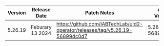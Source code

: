 | Version | Release Date | Patch Notes | AWS Version | GCP Version | Azure Version |
| ------  | ------ | ------ | ------ | ------ | ------ |
| 5.26.19  | Feburary 13 2024 | https://github.com/IABTechLab/uid2-operator/releases/tag/v5.26.19-56899dc0d7 | 5.26.19-56899dc0d7 | sha256:0e84b96afe5b41d0bb62e936111e2e30f53881737c39e3266239e72b7953c851 | [Azure Zip 5.26.19-56899dc0d7](https://github.com/IABTechLab/uid2-operator/releases/download/v5.26.19-56899dc0d7/uid2-operator-deployment-artifacts-5.26.19-56899dc0d7-azure-cc.zip) |

